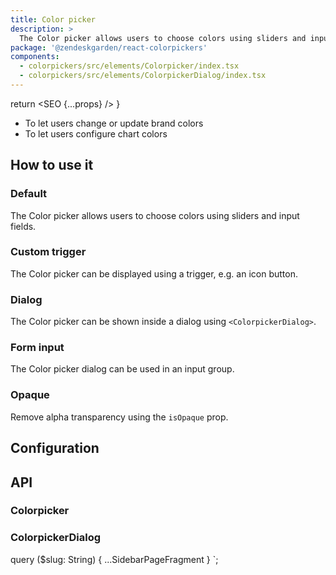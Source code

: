 ```yaml
---
title: Color picker
description: >
  The Color picker allows users to choose colors using sliders and input fields.
package: '@zendeskgarden/react-colorpickers'
components:
  - colorpickers/src/elements/Colorpicker/index.tsx
  - colorpickers/src/elements/ColorpickerDialog/index.tsx
---
```



  return <SEO {...props} />
}

<Usage>
  <Use>
    <ul>
      <li>To let users change or update brand colors</li>
      <li>To let users configure chart colors</li>
    </ul>
  </Use>
</Usage>

## How to use it

### Default

The Color picker allows users to choose colors using sliders and input fields.


<CodeExample code={ColorpickerDefaultCode}>
  <ColorpickerDefault />
</CodeExample>

### Custom trigger

The Color picker can be displayed using a trigger, e.g. an icon button.


<CodeExample code={ColorpickerDialogCustomTriggerCode}>
  <ColorpickerDialogCustomTrigger />
</CodeExample>

### Dialog

The Color picker can be shown inside a dialog using `<ColorpickerDialog>`.


<CodeExample code={ColorpickerDialogDefaultCode}>
  <ColorpickerDialogDefault />
</CodeExample>

### Form input

The Color picker dialog can be used in an input group.


<CodeExample code={ColorpickerDialogFormInputCode}>
  <ColorpickerDialogFormInput />
</CodeExample>

### Opaque

Remove alpha transparency using the `isOpaque` prop.


<CodeExample code={ColorpickerOpaqueCode}>
  <ColorpickerOpaque />
</CodeExample>

## Configuration

<Configuration reactPackage={props.data.mdx.package} components={props.data.mdx.components} />

## API

### Colorpicker

<Component components={props.data.mdx.components} componentName="colorpicker" />

<PropSheet components={props.data.mdx.components} componentName="colorpicker" />

### ColorpickerDialog

<Component components={props.data.mdx.components} componentName="colorpickerdialog" />

<PropSheet components={props.data.mdx.components} componentName="colorpickerdialog" />


  query ($slug: String) {
    ...SidebarPageFragment
  }
`;
